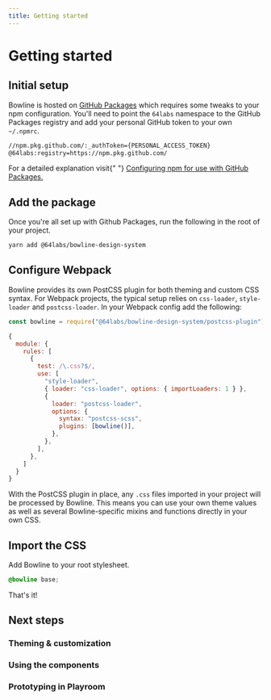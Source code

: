 ```yaml
---
title: Getting started
---
```


# Getting started

## Initial setup

Bowline is hosted on [GitHub Packages](https://help.github.com/en/packages) which requires some tweaks to your npm configuration. You'll need to point the `64labs` namespace to the GitHub Packages registry and add your personal GitHub token to your own `~/.npmrc`.

```sh
//npm.pkg.github.com/:_authToken={PERSONAL_ACCESS_TOKEN}
@64labs:registry=https://npm.pkg.github.com/
```

<Info>
  For a detailed explanation visit{" "}
  <a href="https://help.github.com/en/packages/using-github-packages-with-your-projects-ecosystem/configuring-npm-for-use-with-github-packages">
    Configuring npm for use with GitHub Packages.
  </a>
</Info>

## Add the package

Once you're all set up with Github Packages, run the following in the root of your project.

```sh
yarn add @64labs/bowline-design-system
```

## Configure Webpack

Bowline provides its own PostCSS plugin for both theming and custom CSS syntax. For Webpack projects, the typical setup relies on `css-loader`, `style-loader` and `postcss-loader`. In your Webpack config add the following:

```js
const bowline = require("@64labs/bowline-design-system/postcss-plugin")

{
  module: {
    rules: [
      {
        test: /\.css?$/,
        use: [
          "style-loader",
          { loader: "css-loader", options: { importLoaders: 1 } },
          {
            loader: "postcss-loader",
            options: {
              syntax: "postcss-scss",
              plugins: [bowline()],
            },
          },
        ],
      },
    ]
  }
}
```

With the PostCSS plugin in place, any `.css` files imported in your project will be processed by Bowline. This means you can use your own theme values as well as several Bowline-specific mixins and functions directly in your own CSS.

## Import the CSS

Add Bowline to your root stylesheet.

```css
@bowline base;
```

That's it!

## Next steps

### Theming & customization

### Using the components

### Prototyping in Playroom
